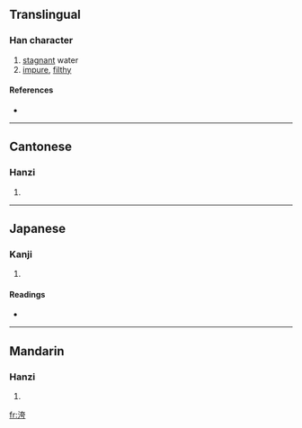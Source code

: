 ==Translingual==

===Han character===
{{Han char|rn=85|rad=水|as=06|sn=9|four=3412<sub>7</sub>|canj=水大一尸 (EKMS)}}

# [[stagnant]] water
# [[impure]], [[filthy]]

====References====
* {{Han ref|kx=0623.020|dkj=17429|dj=1019.050|hdz=31604.050|uh=6D3F|ud=27967|bh=CF72|bd=53106}}

----

==Cantonese==

===Hanzi===
{{yue-hanzi|jyut=|y=wu1}}

# {{defn|Cantonese}}

----

==Japanese==

===Kanji===
{{ja-kanji|grade=|rs=水06}}

# {{defn|Japanese}}

====Readings====
* {{ja-readings|on=[[お]] (o), [[う]] (u), [[こ]] (ko), [[ご]] (go)|kun=}}

----

==Mandarin==

===Hanzi===
{{cmn-hanzi|pin=[[jiā]] ([[jia1]]), [[wū]] ([[wu1]])|wg=chia<sup>1</sup>, wu<sup>1</sup>}}

# {{defn|Mandarin}}

[[fr:洿]]